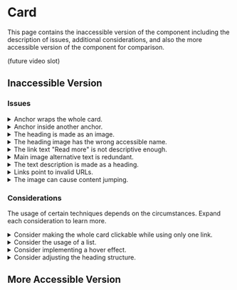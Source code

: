 
# Card

This page contains the inaccessible version of the component including the description of issues, additional considerations, and also the more accessible version of the component for comparison.

(future video slot)

## Inaccessible Version

<PreviewWrapper title="Inaccessible card" codeHref="https://codesandbox.io/s/inaccessible-card-0s4qbl">
  <Card />
</PreviewWrapper>

### Issues

<details>
  <summary><span>Anchor wraps the whole card.</span></summary>
  If the whole card should be clickable, it might seem like a good idea to wrap it whole in the anchor. But since the card contains multiple elements, such as a heading, text, and a link, the browser treats all these elements as a part of the link which is semantically incorrect. When screen reader users land on the card, everything inside the link is announced at once and when browsing element-by-element, it announces "link" before each element.
</details>

<details>
  <summary><span>Anchor inside another anchor.</span></summary>
  To place <code>&lt;a&gt;</code> into another <code>&lt;a&gt;</code> is forbidden in HTML specification, links cannot be nested, nor any other interactive content cannot be placed inside the link.
</details>

<details>
  <summary><span>The heading is made as an image.</span></summary>
  Images of text should be used only if it's essential (such as demonstrating a specific font family or using a company logo), or optionaly, if the desired styling is not possible to achieve with CSS. However, it is the most inclusive practice to not use images of text because users cannot change the text format to their needs (size, color, letter spacing, line height, even font family) and if the image does not have an alternative text, which should be the same as the text on the image, then screen reader users miss the information.
</details>

<details>
  <summary><span>The heading image has the wrong accessible name.</span></summary>
  The heading image has the correct text present in the <code>alt</code> attribute. However, it is overidden by another attribute - <code>aria-label</code>. The <code>alt</code> attribute is completely ignored by assistive technologies since the <code>aria-label</code> attribute has precedence in terms of computing the accessible name. So, it is like the alternative text is not there at all, and instead, the useless text "Card title" is used. There is no need to set the <code>aria-label</code> as <code>alt</code> attribute is the only thing images need to set the accessible name.
</details>

<details>
  <summary><span>The link text "Read more" is not descriptive enough.</span></summary>
  Sighted users will most likely recognize that the "Read more" link belongs to the specific card as it is visually included inside. However, users of assistive technologies who do not rely on their sight might not recognize that so easily. Also, when screen reader users view the list of links on the page (which is possible to do in most screen readers), there are multiple links with the same text and leading to different locations.
  <br /><br />
  Texts like "read more" or "more information" are mostly unclear to users. The purpose of the link should be identified from the link text alone. Optionally, the accessible name of the link can be extended by supplying more context in the <code>aria-label</code> attribute, such as <code>aria-label=&quot;Read more about Perceivable&quot;</code>.
</details>

<details>
  <summary><span>Main image alternative text is redundant.</span></summary>
  The main image of the card is decorative and no information would be lost if it would not be there. The card title together with the text conveys all the necessary information. But thanks to the <code>alt="Card image"</code> attribute, the image is treated as informative and is announced to screen reader users. Not only this text is completely useless as it does not bear any new information, but in this case, it is also not wanted as purely decorative images should be hidden from screen readers by providing the empty <code>alt=""</code> attribute.
</details>

<details>
  <summary><span>The text description is made as a heading.</span></summary>
  There is a textual description of the card wrapped inside the <code>&lt;h4&gt;</code> just below the card heading. Since this text content is a standard paragraph that is not a part of the page structure layout, it should be made as the <code>&lt;p&gt;</code> element. Currently, it makes the document structure extra verbose and the usage of the heading is not useful for users.
</details>

<details>
  <summary><span>Links point to invalid URLs.</span></summary>
  Having incorrect links on the page is a usability issue. Users expect to find relevant information by visiting the link, but when it leads to nowhere, they cannot access it.
</details>

<details>
  <summary><span>The image can cause content jumping.</span></summary>
  When images are not styled to preserve space before they load (such as by specifying the <code>aspect-ratio</code> or <code>height</code>), it can cause content jumping issues which is especially problematic for users with slower internet connections as they start to read the content, and suddenly the large image loads and shifts the content below. Users can easily get lost and need to find the place where they were reading the content again.

  Read more about the content jumping at the article <a href="https://medium.com/life-at-apollo-division/how-we-treat-images-228545b1f125#42ca">How we treat images</a>.
</details>

### Considerations

The usage of certain techniques depends on the circumstances. Expand each consideration to learn more.

<details>
  <summary><span>Consider making the whole card clickable while using only one link.</span></summary>
  It is possible to make the whole card clickable by using the pseudo-element overlay on a single link as shown in the accessible version of the component. However, then all the text in the card becomes unselectable by default, creating potential barriers for users. The text can be made selectable again by CSS (<code>position: relative</code>), however, then the card is not clickable everywhere, only in places where there is no text.
</details>

<details>
  <summary><span>Consider the usage of a list.</span></summary>
  When there are multiple cards together, it is useful for screen reader users to know how many of them there are. When using <code>ul</code> and <code>li</code> elements, this is announced automatically.
</details>

<details>
  <summary><span>Consider implementing a hover effect.</span></summary>
  It is easier for sighted mouse users to perceive that the card is interactive when the UI reacts to the hover effect.
</details>

<details>
  <summary><span>Consider adjusting the heading structure.</span></summary>
  The component itself does not have the correct heading structure respective to this very page as the <code>&lt;h3&gt;</code> element is missing, however, the usage of heading levels will depend on where the component will actually be used, and in this project it is perceived to be out of context, serving just as an example.
</details>

## More Accessible Version

<PreviewWrapper title="More accessible card" codeHref="https://codesandbox.io/s/accessible-card-id0t6z">
  <AccessibleCard />
</PreviewWrapper>
